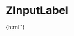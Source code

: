 
<Meta title="Inputs/ZInputLabel" component="z-input-label" />

# ZInputLabel

<Preview>
  <Story name="ZInputLabel-sample">
    {html`<z-input-label
      htmlfor="${text('htmlfor', 'input-id')}"
      value="${text('value', 'Messaggio')}"
      disabled="${boolean('disabled', false)}"
    ></z-input-label>`}
  </Story>
</Preview>

<Props of="z-input-label" />


